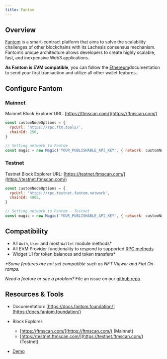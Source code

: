 ---
title: Fantom
---

## Overview

[Fantom](https://fantom.foundation/) is a smart-contract platform that aims to solve the scalability challenges of other blockchains with its Lachesis consensus mechanism. Fantom’s unique architecture allows developers to create highly scalable, fast, and inexpensive Web3 applications.

**As Fantom is EVM compatible**, you can follow the [Ethereum](/embedded-wallets/blockchains/ethereum/javascript)documentation to send your first transaction and utilize all other wallet features.

## Configure Fantom

### Mainnet

Mainnet Block Explorer URL: [https://ftmscan.com/](https://ftmscan.com/)

```javascript JavaScript icon="square-js"
const customNodeOptions = {
  rpcUrl: 'https://rpc.ftm.tools/',
  chainId: 250,
}

// Setting network to Fantom
const magic = new Magic('YOUR_PUBLISHABLE_API_KEY', { network: customNodeOptions });
```

### Testnet

Testnet Block Explorer URL: [https://testnet.ftmscan.com/](https://testnet.ftmscan.com/)

```javascript JavaScript icon="square-js"
const customNodeOptions = {
  rpcUrl: 'https://rpc.testnet.fantom.network',
  chainId: 4002,
}

// Setting network to Fantom - Testnet
const magic = new Magic('YOUR_PUBLISHABLE_API_KEY', { network: customNodeOptions });
```

## Compatibility

- All `Auth`, `User` and most `Wallet` module methods\*
- All EVM Provider functionality to respond to supported [RPC methods](/embedded-wallets/sdk/client-side/javascript#evm-rpc-methods)
- Widget UI for token balances and token transfers\*

_\*Some features are not yet compatible such as NFT Viewer and Fiat On-ramps._

_Need a feature or see a problem?_ File an issue on our [github repo](https://github.com/magiclabs/magic-js).

## Resources & Tools

- Documentation: [https://docs.fantom.foundation/](https://docs.fantom.foundation/)
- Block Explorer:

  - [https://ftmscan.com/](https://ftmscan.com/) (Mainnet)
  - [https://testnet.ftmscan.com/](https://testnet.ftmscan.com/) (Testnet)

- [Demo](https://codesandbox.io/s/elastic-ishizaka-4tifc)
